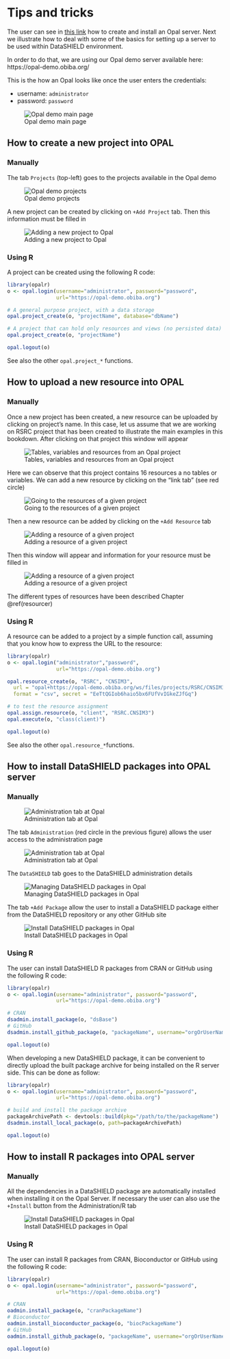 # Tips and tricks

The user can see in [this link](http://opaldoc.obiba.org/en/latest/admin/installation.html) how to create and install an Opal server. Next we illustrate how to deal with some of the basics for setting up a server to be used within DataSHIELD environment. 

In order to do that, we are using our Opal demo server available here: https://opal-demo.obiba.org/


This is the how an Opal looks like once the user enters the credentials:

- username: `administrator`
- password: `password`

![Opal demo main page](fig/opal_1.png)


## How to create a new project into OPAL

### Manually

The tab `Projects` (top-left) goes to the projects available in the Opal demo

![Opal demo projects](fig/opal_2.png)

A new project can be created by clicking on `+Add Project` tab. Then this information must be filled in 

![Adding a new project to Opal](fig/opal_3.png)

### Using R

A project can be created using the following R code:

```r
library(opalr)
o <- opal.login(username="administrator", password="password",
                url="https://opal-demo.obiba.org")

# A general purpose project, with a data storage
opal.project_create(o, "projectName", database="dbName")

# A project that can hold only resources and views (no persisted data)
opal.project_create(o, "projectName")

opal.logout(o)
```

See also the other `opal.project_*` functions.

## How to upload a new resource into OPAL

### Manually

Once a new project has been created, a new resource can be uploaded by clicking on project's name. In this case, let us assume that we are working on RSRC project that has been created to illustrate the main examples in this bookdown. After clicking on that project this window will appear

![Tables, variables and resources from an Opal project](fig/opal_4.png)

Here we can observe that this project contains 16 resources a no tables or variables. We can add a new resource by clicking on the "link tab" (see red circle)

![Going to the resources of a given project](fig/opal_4b.png)

Then a new resource can be added by clicking on the `+Add Resource` tab

![Adding a resource of a given project](fig/opal_5.png)

Then this window will appear and information for your resource must be filled in

![Adding a resource of a given project](fig/opal_6.png)

The different types of resources have been described Chapter \@ref(resourcer)

### Using R

A resource can be added to a project by a simple function call, assuming that you know how to express the URL to the resource:

```r
library(opalr)
o <- opal.login("administrator","password", 
                url="https://opal-demo.obiba.org")

opal.resource_create(o, "RSRC", "CNSIM3", 
  url = "opal+https://opal-demo.obiba.org/ws/files/projects/RSRC/CNSIM3.zip", 
  format = "csv", secret = "EeTtQGIob6haio5bx6FUfVvIGkeZJfGq")

# to test the resource assignment
opal.assign.resource(o, "client", "RSRC.CNSIM3")
opal.execute(o, "class(client)")

opal.logout(o)
```

See also the other `opal.resource_*`functions.

## How to install DataSHIELD packages into OPAL server

### Manually

![Administration tab at Opal](fig/opal_1_administration.png)

The tab `Administration` (red circle in the previous figure) allows the user access to the administration page


![Administration tab at Opal](fig/opal_7.png)

The `DataSHIELD` tab goes to the DataSHIELD administration details

![Managing DataSHIELD packages in Opal](fig/opal_8.png)

The tab `+Add Package` allow the user to install a DataSHIELD package either from the DataSHIELD repository or any other GitHub site

![Install DataSHIELD packages in Opal](fig/opal_9.png)

### Using R

The user can install DataSHIELD R packages from CRAN or GitHub using the following R code:

```r
library(opalr)
o <- opal.login(username="administrator", password="password",
                url="https://opal-demo.obiba.org")

# CRAN
dsadmin.install_package(o, "dsBase")
# GitHub
dsadmin.install_github_package(o, "packageName", username="orgOrUserName")

opal.logout(o)
```

When developing a new DataSHIELD package, it can be convenient to directly upload the built package archive for being installed on the R server side. This can be done as follow:

```r
library(opalr)
o <- opal.login(username="administrator", password="password",
                url="https://opal-demo.obiba.org")

# build and install the package archive
packageArchivePath <- devtools::build(pkg="/path/to/the/packageName")
dsadmin.install_local_package(o, path=packageArchivePath)

opal.logout(o)
```

## How to install R packages into OPAL server

### Manually

All the dependencies in a DataSHIELD package are automatically installed when installing it on the Opal Server. If necessary the user can also use the `+Install` button from the Administration/R tab

![Install DataSHIELD packages in Opal](fig/opal_10.png)

### Using R

The user can install R packages from CRAN, Bioconductor or GitHub using the following R code:

```r
library(opalr)
o <- opal.login(username="administrator", password="password",
                url="https://opal-demo.obiba.org")

# CRAN
oadmin.install_package(o, "cranPackageName")
# Bioconductor
oadmin.install_bioconductor_package(o, "biocPackageName")
# GitHub
oadmin.install_github_package(o, "packageName", username="orgOrUserName", ref = "branchOrTagName")

opal.logout(o)
```
